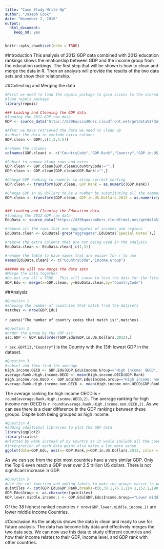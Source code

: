 ```yaml
---
title: "Case Study Write Up"
author: "Joseph Cook"
date: "November 2, 2016"
output: 
  html_document: 
    keep_md: yes
---
```

```r
knitr::opts_chunk$set(echo = TRUE)
```
#Introduction
This analysis of 2012 GDP data combined with 2012 education rankings shows the relationship between GDP and the income group from the education rankings.  The first step that will be shown is how to clean and merge the data in R. Then an analysis will provide the results of the two data sets and show their relationship.

##Collecting and Merging the data
```r
#First we need to load the repmis package to gain access to the stored data
#load repmis package
library(repmis)

### Loading and Cleaning the GDP data
#loading the 2012 GDP raw data
GDP <- source_data("https://d396qusza40orc.cloudfront.net/getdata%2Fdata%2FGDP.csv")

#After we have retrieved the data we need to clean up
#subset the data to exclude extra columns
GDP.clean <- GDP[,c(1:2,4:5)]

#rename the columns
colnames(GDP.clean) <- c("CountryCode","GDP.Rank","Country","GDP.in.US.Dollars.2012")

#Subset to remove blank rows and notes
GDP.clean <- GDP.clean[GDP.clean$CountryCode!="",]
GDP.clean <- GDP.clean[GDP.clean$GDP.Rank!="",]

#Change GDP ranking to numeric to allow correct sorting
GDP.clean <- transform(GDP.clean, GDP.Rank = as.numeric(GDP.Rank))

#Change GDP in US dollars to be a number by substituting all the commas out and changing the class to numeric
GDP.clean <- transform(GDP.clean, GDP.in.US.Dollars.2012 = as.numeric(gsub(",","",GDP.in.US.Dollars.2012)))


### Loading and Cleaning the Education data
#loading the 2012 GDP raw data
EduData <- source_data("https://d396qusza40orc.cloudfront.net/getdata%2Fdata%2FEDSTATS_Country.csv")

#remove all the rows that are aggregates of incomes and regions
EduData.clean <- EduData[-grep("aggregate",EduData$`Special Notes`),]

#remove the extra columns that are not being used in the analysis
EduData.clean <- EduData.clean[,c(1,3)]

#rename the table to have names that are easier for r to use
names(EduData.clean) <- c("CountryCode","Income.Group")

###### We will now merge the data sets
#Merge the data together
#Do not use all = TRUE.  This will cause to lose the data for the first question
GDP.Edu <- merge(x=GDP.clean, y=EduData.clean,by="CountryCode")

```
##Analysis
```r
#Question 1
#Showing the number of countries that match from the datasets
matches <- nrow(GDP.Edu)
```
`r paste("The number of country codes that match is:",matches)`.
```r
#Question 2
#order the group by the GDP asc
asc.GDP <- GDP.Edu[order(GDP.Edu$GDP.in.US.Dollars.2012),]
```
`r asc.GDP[13,"Country"]` is the Country with the 13th lowest GDP in the dataset.
```r
#Question 3
#subset and then find the average
High.income.OECD <- GDP.Edu[GDP.Edu$Income.Group=="High income: OECD",]
average.Rank.High.income.OECD <- mean(High.income.OECD$GDP.Rank)
High.income.non.OECD <- GDP.Edu[GDP.Edu$Income.Group=="High income: nonOECD",]
average.Rank.High.income.non.OECD <- mean(High.income.non.OECD$GDP.Rank)
```

The average ranking for high income OECD is `r round(average.Rank.High.income.OECD,2)`.  The average ranking for high income non OECD is `r round(average.Rank.High.income.non.OECD,2)`. As we can see there is a clear difference in the GDP rankings between these groups.  Dispite both being grouped as high income.


```r
#Question 4
#adding additional libraries to plot the GDP data
library(ggplot2)
library(scales)
#Plotted by Rank instead of by Country as it would include all the countries and plot looked a lot cleaner
#interpretion of each data point also makes a lot more sense
ggplot(data=GDP.Edu, aes(x=-GDP.Rank,y=GDP.in.US.Dollars.2012, color = factor(Income.Group)))+ geom_point()+ labs(x="Country Rank",y="GDP in Millions US") + theme(legend.title = element_text(color = "black", size=16, face="bold")) + scale_color_discrete(name="Income Group") + scale_y_continuous(labels= comma)
```
As we can see from the plot most countries have a very similar GDP.  Only the Top 6 even reach a GDP over over 2.5 trillion US dollars.  There is not significant increase in GDP.  
```r
#Question 5
#Use the cut function and adding labels to make the groups easier to parse later
quintiles <- cut(GDP.Edu$GDP.Rank,breaks=c(0,38.1,76.1,114.1,152.1,190.1),labels= c(1,2,3,4,5))
GDP.Edu$Group <- as.character(quintiles)
GDP.lower.middle.income.1 <- GDP.Edu[GDP.Edu$Income.Group=="Lower middle income" & GDP.Edu$Group=="1",]
```
Of the 38 highest ranked countries `r nrow(GDP.lower.middle.income.1)` are lower middle income Countries.

#Conclusion
As the analysis shows the data is clean and ready to use for future analysis.  The data has become tidy data and effectively merges the two data sets.  We can now use this data to study different countries and how their income relates to their GDP, income level, and GDP rank with other countries.